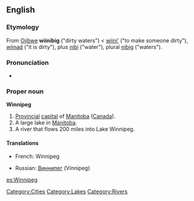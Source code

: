 {{wikipediapar|Winnipeg, Manitoba}}

==English==

===Etymology===
From [[Ojibwe]] '''wiinibig''' ("dirty waters") < [[wiini'|wiini’]] ("to make someone dirty"), [[wiinad]] ("it is dirty"), plus [[nibi]] ("water"), plural [[nibi|nibig]] ("waters").

===Pronunciation===
* {{audio|en-ca-Winnipeg.ogg|Audio (CA)}}

===Proper noun===
'''Winnipeg'''

# [[Provincial]] [[capital]] of [[Manitoba]] ([[Canada]]).
# A large lake in [[Manitoba]].
# A river that flows 200 miles into Lake Winnipeg.

====Translations====
{{top}}
*French: Winnipeg
{{mid}}
*Russian: [[Виннипег]] (Vínnipeg) {{m}}
{{bottom}}

[[Category:Cities]]
[[Category:Lakes]]
[[Category:Rivers]]

[[es:Winnipeg]]
